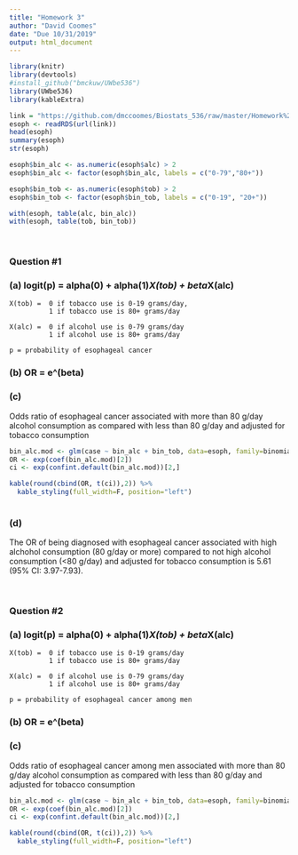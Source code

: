 ```yaml
---
title: "Homework 3"
author: "David Coomes"
date: "Due 10/31/2019"
output: html_document
---
```


```r

library(knitr)
library(devtools)
#install_github("bmckuw/UWbe536") 
library(UWbe536) 
library(kableExtra)

```


```r

link = "https://github.com/dmccoomes/Biostats_536/raw/master/Homework%203/esoph%20(2).rds"
esoph <- readRDS(url(link))
head(esoph)
summary(esoph)
str(esoph)

```


```r

esoph$bin_alc <- as.numeric(esoph$alc) > 2
esoph$bin_alc <- factor(esoph$bin_alc, labels = c("0-79","80+"))

esoph$bin_tob <- as.numeric(esoph$tob) > 2
esoph$bin_tob <- factor(esoph$bin_tob, labels = c("0-19", "20+"))

with(esoph, table(alc, bin_alc))
with(esoph, table(tob, bin_tob))

```

<br>

### **Question #1** 
### (a) logit(p) = alpha(0) + alpha(1)*X(tob) + beta*X(alc)

    X(tob) =  0 if tobacco use is 0-19 grams/day,
              1 if tobacco use is 80+ grams/day
              
    X(alc) =  0 if alcohol use is 0-79 grams/day
              1 if alcohol use is 80+ grams/day
              
    p = probability of esophageal cancer
    
    
### (b) OR = e^(beta)


### (c) 

Odds ratio of esophageal cancer associated with more than 80 g/day alcohol consumption as compared with less than 80 g/day and adjusted for tobacco consumption

```r

bin_alc.mod <- glm(case ~ bin_alc + bin_tob, data=esoph, family=binomial)
OR <- exp(coef(bin_alc.mod)[2])
ci <- exp(confint.default(bin_alc.mod))[2,]

kable(round(cbind(OR, t(ci)),2)) %>%
  kable_styling(full_width=F, position="left")
      

```

### (d) 

The OR of being diagnosed with esophageal cancer associated with high alchohol consumption (80 g/day or more) compared to not high alcohol consumption (<80 g/day) and adjusted for tobacco consumption is 5.61 (95% CI: 3.97-7.93).


<br>


### **Question #2**
### (a) logit(p) = alpha(0) + alpha(1)*X(tob) + beta*X(alc)

    X(tob) =  0 if tobacco use is 0-19 grams/day
              1 if tobacco use is 80+ grams/day
              
    X(alc) =  0 if alcohol use is 0-79 grams/day
              1 if alcohol use is 80+ grams/day
              
    p = probability of esophageal cancer among men
    
    
### (b) OR = e^(beta)


### (c) 

Odds ratio of esophageal cancer among men associated with more than 80 g/day alcohol consumption as compared with less than 80 g/day and adjusted for tobacco consumption

```r

bin_alc.mod <- glm(case ~ bin_alc + bin_tob, data=esoph, family=binomial)
OR <- exp(coef(bin_alc.mod)[2])
ci <- exp(confint.default(bin_alc.mod))[2,]

kable(round(cbind(OR, t(ci)),2)) %>%
  kable_styling(full_width=F, position="left")
      

```





